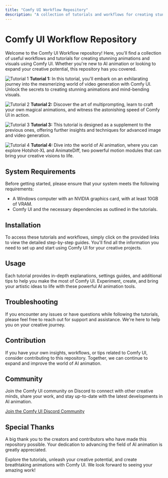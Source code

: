 ```yaml
---
title: "Comfy UI Workflow Repository"
description: "A collection of tutorials and workflows for creating stunning animations with Comfy UI."
---
```


# Comfy UI Workflow Repository

Welcome to the Comfy UI Workflow repository! Here, you'll find a collection of useful workflows and tutorials for creating stunning animations and visuals using Comfy UI. Whether you're new to AI animation or looking to expand your creative potential, this repository has you covered.

![Tutorial 1](https://github.com/camaerart/ComfyUI-Usefull-Workfrows/blob/main/Workflow-Tutorial1.png)
**Tutorial 1:** In this tutorial, you'll embark on an exhilarating journey into the mesmerizing world of video generation with Comfy UI. Unlock the secrets to creating stunning animations and mind-bending visuals.

![Tutorial 2](https://github.com/camaerart/ComfyUI-Usefull-Workfrows/blob/main/ComfyUI_00005_.png)
**Tutorial 2:** Discover the art of multiprompting, learn to craft your own magical animations, and witness the astonishing speed of Comfy UI in action.

![Tutorial 3](https://github.com/camaerart/ComfyUI-Usefull-Workfrows/blob/main/animate%20diff%20hoodie%20tutorial.png)
**Tutorial 3:** This tutorial is designed as a supplement to the previous ones, offering further insights and techniques for advanced image and video generation.

![Tutorial 4](https://github.com/camaerart/ComfyUI-Usefull-Workfrows/blob/main/robotic%20girl2410.png)
**Tutorial 4:** Dive into the world of AI animation, where you can explore Hotshot-XL and AnimateDiff, two powerful motion modules that can bring your creative visions to life.

## System Requirements

Before getting started, please ensure that your system meets the following requirements:
- A Windows computer with an NVIDIA graphics card, with at least 10GB of VRAM.
- Comfy UI and the necessary dependencies as outlined in the tutorials.

## Installation

To access these tutorials and workflows, simply click on the provided links to view the detailed step-by-step guides. You'll find all the information you need to set up and start using Comfy UI for your creative projects.

## Usage

Each tutorial provides in-depth explanations, settings guides, and additional tips to help you make the most of Comfy UI. Experiment, create, and bring your artistic ideas to life with these powerful AI animation tools.

## Troubleshooting

If you encounter any issues or have questions while following the tutorials, please feel free to reach out for support and assistance. We're here to help you on your creative journey.

## Contribution

If you have your own insights, workflows, or tips related to Comfy UI, consider contributing to this repository. Together, we can continue to expand and improve the world of AI animation.

## Community

Join the Comfy UI community on Discord to connect with other creative minds, share your work, and stay up-to-date with the latest developments in AI animation.

[Join the Comfy UI Discord Community](https://discord.gg/comfyui)

## Special Thanks

A big thank you to the creators and contributors who have made this repository possible. Your dedication to advancing the field of AI animation is greatly appreciated.

Explore the tutorials, unleash your creative potential, and create breathtaking animations with Comfy UI. We look forward to seeing your amazing work!
